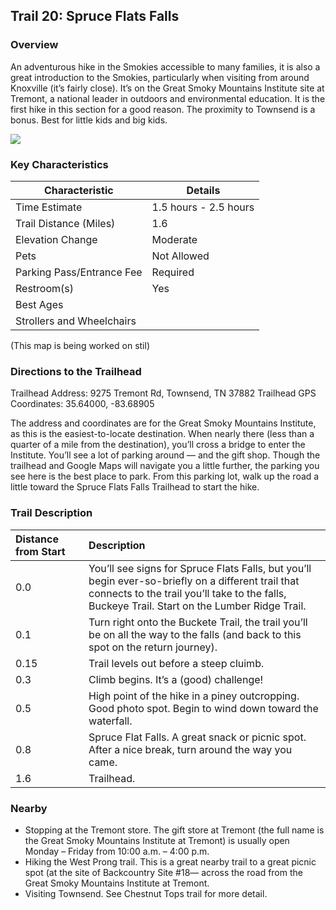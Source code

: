 ## Trail 20: Spruce Flats Falls

### Overview

An adventurous hike in the Smokies accessible to many families, it is also a great introduction to the Smokies, particularly when visiting from around Knoxville (it's fairly close). It's on the Great Smoky Mountains Institute site at Tremont, a national leader in outdoors and environmental education. It is the first hike in this section for a good reason. The proximity to Townsend is a bonus. Best for little kids and big kids.

![](img/trail-20-figure-01.jpg)

### Key Characteristics

| **Characteristic**     | **Details**         |
|-------------------------|---------------------|
| Time Estimate          | 1.5 hours - 2.5 hours           |
| Trail Distance (Miles) | 1.6                 |
| Elevation Change       | Moderate          |
| Pets                   | Not Allowed         |
| Parking Pass/Entrance Fee | Required         |
| Restroom(s)            | Yes      |
| Best Ages              |                     |
| Strollers and Wheelchairs |                             |

(This map is being worked on stil) <!-- ![](maps/trail-20-map.jpeg) -->

### Directions to the Trailhead

Trailhead Address: 9275 Tremont Rd, Townsend, TN 37882 Trailhead GPS Coordinates: 35.64000, -83.68905

The address and coordinates are for the Great Smoky Mountains Institute, as this is the easiest-to-locate destination. When nearly there (less than a quarter of a mile from the destination), you'll cross a bridge to enter the Institute. You'll see a lot of parking around --- and the gift shop. Though the trailhead and Google Maps will navigate you a little further, the parking you see here is the best place to park. From this parking lot, walk up the road a little toward the Spruce Flats Falls Trailhead to start the hike.

### Trail Description

| Distance from Start | Description                                                                                                                                                                                         |
|:----------|:-----------------------------------|
| 0.0                 | You'll see signs for Spruce Flats Falls, but you'll begin ever-so-briefly on a different trail that connects to the trail you'll take to the falls, Buckeye Trail. Start on the Lumber Ridge Trail. |
| 0.1                 | Turn right onto the Buckete Trail, the trail you'll be on all the way to the falls (and back to this spot on the return journey).                                                                   |
| 0.15                | Trail levels out before a steep cluimb.                                                                                                                                                             |
| 0.3                 | Climb begins. It's a (good) challenge!                                                                                                                                                              |
| 0.5                 | High point of the hike in a piney outcropping. Good photo spot. Begin to wind down toward the waterfall.                                                                                            |
| 0.8                 | Spruce Flat Falls. A great snack or picnic spot. After a nice break, turn around the way you came.                                                                                                  |
| 1.6                 | Trailhead.                                                                                                                                                                                          |

### Nearby

-   Stopping at the Tremont store. The gift store at Tremont (the full name is the Great Smoky Mountains Institute at Tremont) is usually open Monday -- Friday from 10:00 a.m. -- 4:00 p.m.
-   Hiking the West Prong trail. This is a great nearby trail to a great picnic spot (at the site of Backcountry Site #18--- across the road from the Great Smoky Mountains Institute at Tremont.
-   Visiting Townsend. See Chestnut Tops trail for more detail.
